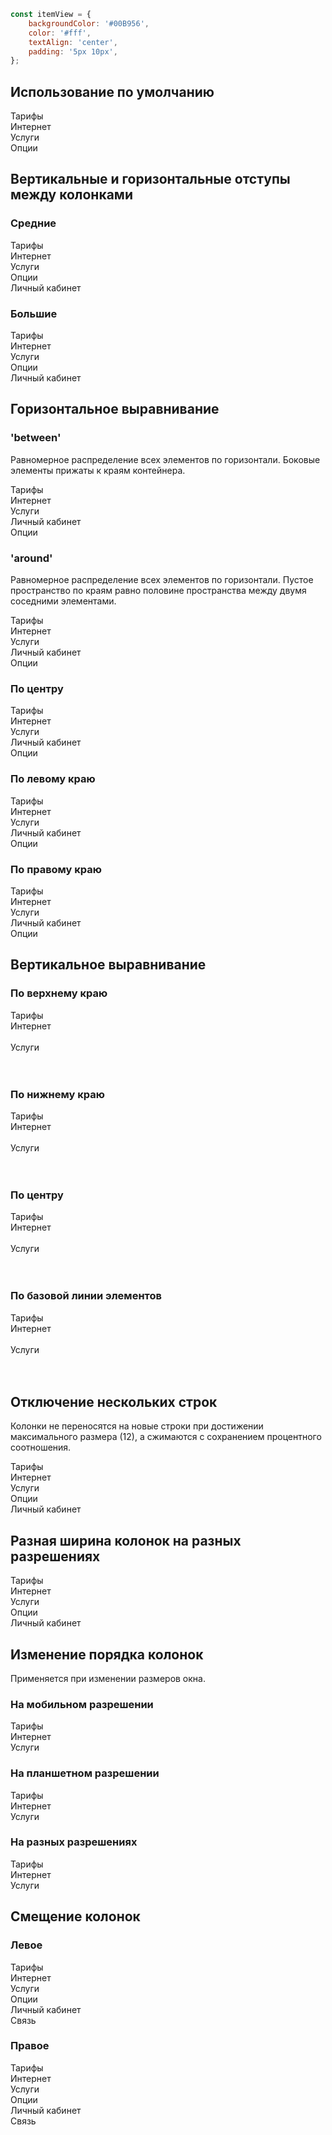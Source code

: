 

```javascript collapse=Код itemView
const itemView = {
    backgroundColor: '#00B956',
    color: '#fff',
    textAlign: 'center',
    padding: '5px 10px',
};
```

## Использование по умолчанию


<Playground>
    <Grid>
        <GridColumn>
            <div style={itemView}>Тарифы</div>
        </GridColumn>
        <GridColumn>
            <div style={itemView}>Интернет</div>
        </GridColumn>
        <GridColumn>
            <div style={itemView}>Услуги</div>
        </GridColumn>
        <GridColumn>
            <div style={itemView}>Опции</div>
        </GridColumn>
    </Grid>
</Playground>

## Вертикальные и горизонтальные отступы между колонками

### Средние

<Playground>
    <Grid guttersLeft="medium" guttersBottom="medium">
        <GridColumn all="5"><div style={itemView}>Тарифы</div></GridColumn>
        <GridColumn all="2"><div style={itemView}>Интернет</div></GridColumn>
        <GridColumn all="2"><div style={itemView}>Услуги</div></GridColumn>
        <GridColumn all="3"><div style={itemView}>Опции</div></GridColumn>
        <GridColumn all="12"><div style={itemView}>Личный кабинет</div></GridColumn>
    </Grid>
</Playground>

### Большие

<Playground>
    <Grid guttersLeft="large" guttersBottom="large">
        <GridColumn all="5">
            <div style={itemView}>Тарифы</div>
        </GridColumn>
        <GridColumn all="2">
            <div style={itemView}>Интернет</div>
        </GridColumn>
        <GridColumn all="2">
            <div style={itemView}>Услуги</div>
        </GridColumn>
        <GridColumn all="3">
            <div style={itemView}>Опции</div>
        </GridColumn>
        <GridColumn all="12">
            <div style={itemView}>Личный кабинет</div>
        </GridColumn>
    </Grid>
</Playground>

## Горизонтальное выравнивание

### 'between'
Равномерное распределение всех элементов по горизонтали.
Боковые элементы прижаты к краям контейнера.

<Playground>
    <Grid guttersLeft="large" guttersBottom="large" hAlign="between">
        <GridColumn all="6">
            <div style={itemView}>Тарифы</div>
        </GridColumn>
        <GridColumn all="5">
            <div style={itemView}>Интернет</div>
        </GridColumn>
        <GridColumn all="4">
            <div style={itemView}>Услуги</div>
        </GridColumn>
        <GridColumn all="3">
            <div style={itemView}>Личный кабинет</div>
        </GridColumn>
        <GridColumn all="3">
            <div style={itemView}>Опции</div>
        </GridColumn>
    </Grid>
</Playground>

### 'around'
Равномерное распределение всех элементов по горизонтали.
Пустое пространство по краям равно половине пространства между двумя соседними элементами.

<Playground>
    <Grid guttersLeft="large" guttersBottom="large" hAlign="around">
        <GridColumn all="6">
            <div style={itemView}>Тарифы</div>
        </GridColumn>
        <GridColumn all="5">
            <div style={itemView}>Интернет</div>
        </GridColumn>
        <GridColumn all="4">
            <div style={itemView}>Услуги</div>
        </GridColumn>
        <GridColumn all="3">
            <div style={itemView}>Личный кабинет</div>
        </GridColumn>
        <GridColumn all="2">
            <div style={itemView}>Опции</div>
        </GridColumn>
    </Grid>
</Playground>

### По центру

<Playground>
    <Grid guttersLeft="large" guttersBottom="large" hAlign="center">
        <GridColumn all="6">
            <div style={itemView}>Тарифы</div>
        </GridColumn>
        <GridColumn all="5">
            <div style={itemView}>Интернет</div>
        </GridColumn>
        <GridColumn all="4">
            <div style={itemView}>Услуги</div>
        </GridColumn>
        <GridColumn all="3">
            <div style={itemView}>Личный кабинет</div>
        </GridColumn>
        <GridColumn all="2">
            <div style={itemView}>Опции</div>
        </GridColumn>
    </Grid>
</Playground>

### По левому краю

<Playground>
    <Grid guttersLeft="large" guttersBottom="large" hAlign="left">
        <GridColumn all="6">
            <div style={itemView}>Тарифы</div>
        </GridColumn>
        <GridColumn all="5">
            <div style={itemView}>Интернет</div>
        </GridColumn>
        <GridColumn all="4">
            <div style={itemView}>Услуги</div>
        </GridColumn>
        <GridColumn all="3">
            <div style={itemView}>Личный кабинет</div>
        </GridColumn>
        <GridColumn all="2">
            <div style={itemView}>Опции</div>
        </GridColumn>
    </Grid>
</Playground>

### По правому краю

<Playground>
    <Grid guttersLeft="large" guttersBottom="large" hAlign="right">
        <GridColumn all="6">
            <div style={itemView}>Тарифы</div>
        </GridColumn>
        <GridColumn all="5">
            <div style={itemView}>Интернет</div>
        </GridColumn>
        <GridColumn all="4">
            <div style={itemView}>Услуги</div>
        </GridColumn>
        <GridColumn all="3">
            <div style={itemView}>Личный кабинет</div>
        </GridColumn>
        <GridColumn all="2">
            <div style={itemView}>Опции</div>
        </GridColumn>
    </Grid>
</Playground>

## Вертикальное выравнивание

### По верхнему краю

<Playground>
    <Grid guttersLeft="medium" hAlign="between" vAlign="top">
        <GridColumn all="4">
            <div style={itemView}>Тарифы</div>
        </GridColumn>
        <GridColumn all="4">
            <div style={itemView}>
                Интернет <br />
                <br />
            </div>
        </GridColumn>
        <GridColumn all="4">
            <div style={itemView}>
                Услуги <br />
                <br />
                <br />
            </div>
        </GridColumn>
    </Grid>
</Playground>

### По нижнему краю

<Playground>
    <Grid guttersLeft="medium" hAlign="between" vAlign="bottom">
        <GridColumn all="4">
            <div style={itemView}>Тарифы</div>
        </GridColumn>
        <GridColumn all="4">
            <div style={itemView}>
                Интернет <br />
                <br />
            </div>
        </GridColumn>
        <GridColumn all="4">
            <div style={itemView}>
                Услуги <br />
                <br />
                <br />
            </div>
        </GridColumn>
    </Grid>
</Playground>

### По центру

<Playground>
    <Grid guttersLeft="medium" hAlign="between" vAlign="center">
        <GridColumn all="4">
            <div style={itemView}>Тарифы</div>
        </GridColumn>
        <GridColumn all="4">
            <div style={itemView}>
                Интернет <br />
                <br />
            </div>
        </GridColumn>
        <GridColumn all="4">
            <div style={itemView}>
                Услуги <br />
                <br />
                <br />
            </div>
        </GridColumn>
    </Grid>
</Playground>

### По базовой линии элементов

<Playground>
    <Grid guttersLeft="medium" hAlign="between" vAlign="baseline">
        <GridColumn all="4">
            <div style={itemView}>Тарифы</div>
        </GridColumn>
        <GridColumn all="4">
            <div style={itemView}>
                Интернет <br />
                <br />
            </div>
        </GridColumn>
        <GridColumn all="4">
            <div style={itemView}>
                Услуги <br />
                <br />
                <br />
            </div>
        </GridColumn>
    </Grid>
</Playground>

## Отключение нескольких строк
Колонки не переносятся на новые строки при достижении максимального размера (12), а сжимаются с сохранением процентного соотношения.

<Playground>
    <Grid guttersLeft="medium" multiRow={false}>
        <GridColumn all="12">
            <div style={itemView}>Тарифы</div>
        </GridColumn>
        <GridColumn all="5">
            <div style={itemView}>Интернет</div>
        </GridColumn>
        <GridColumn all="5">
            <div style={itemView}>Услуги</div>
        </GridColumn>
        <GridColumn all="2">
            <div style={itemView}>Опции</div>
        </GridColumn>
        <GridColumn all="2">
            <div style={itemView}>Личный кабинет</div>
        </GridColumn>
    </Grid>
</Playground>

## Разная ширина колонок на разных разрешениях

<Playground>
    <Grid guttersLeft="medium" guttersBottom="medium">
        <GridColumn all="6" tablet="4" mobile="2">
            <div style={itemView}>Тарифы</div>
        </GridColumn>
        <GridColumn all="5" wide="7" tablet="9" mobile="11">
            <div style={itemView}>Интернет</div>
        </GridColumn>
        <GridColumn all="4" tablet="3" desktop="4">
            <div style={itemView}>Услуги</div>
        </GridColumn>
        <GridColumn all="3" wide="12">
            <div style={itemView}>Опции</div>
        </GridColumn>
        <GridColumn all="3">
            <div style={itemView}>Личный кабинет</div>
        </GridColumn>
    </Grid>
</Playground>

## Изменение порядка колонок
Применяется при изменении размеров окна.

### На мобильном разрешении

<Playground>
    <Grid guttersLeft="medium" guttersBottom="medium">
        <GridColumn all="2" mobile="6">
            <div style={itemView}>Тарифы</div>
        </GridColumn>
        <GridColumn all="8" mobile="12" orderMobile="3">
            <div style={itemView}>Интернет</div>
        </GridColumn>
        <GridColumn all="2" mobile="6" orderMobile="2">
            <div style={itemView}>Услуги</div>
        </GridColumn>
    </Grid>
</Playground>

### На планшетном разрешении

<Playground>
    <Grid guttersLeft="medium" guttersBottom="medium">
        <GridColumn all="2">
            <div style={itemView}>Тарифы</div>
        </GridColumn>
        <GridColumn all="8" mobile="12" orderTablet="3">
            <div style={itemView}>Интернет</div>
        </GridColumn>
        <GridColumn all="2" mobile="6" orderTablet="2">
            <div style={itemView}>Услуги</div>
        </GridColumn>
    </Grid>
</Playground>

### На разных разрешениях

<Playground>
    <Grid guttersLeft="medium" guttersBottom="medium">
        <GridColumn all="2" mobile="6" orderWide="3">
            <div style={itemView}>Тарифы</div>
        </GridColumn>
        <GridColumn all="8" mobile="12" orderTablet="3" orderWide="2">
            <div style={itemView}>Интернет</div>
        </GridColumn>
        <GridColumn all="2" mobile="6" orderTablet="2" orderWide="1">
            <div style={itemView}>Услуги</div>
        </GridColumn>
    </Grid>
</Playground>

## Смещение колонок

### Левое

<Playground>
    <Grid guttersLeft="medium" guttersBottom="medium">
        <GridColumn all="2" leftOffsetAll="3"><div style={itemView}>Тарифы</div></GridColumn>
        <GridColumn all="5" leftOffsetAll="1"><div style={itemView}>Интернет</div></GridColumn>
        <GridColumn all="3" leftOffsetAll="2"><div style={itemView}>Услуги</div></GridColumn>
        <GridColumn all="4" leftOffsetAll="1"><div style={itemView}>Опции</div></GridColumn>
        <GridColumn all="4" leftOffsetAll="1"><div style={itemView}>Личный кабинет</div></GridColumn>
        <GridColumn all="3" leftOffsetAll="1"><div style={itemView}>Связь</div></GridColumn>
    </Grid>
</Playground>

### Правое

<Playground>
    <Grid guttersLeft="medium" guttersBottom="medium">
        <GridColumn all="2" rightOffsetAll="3"><div style={itemView}>Тарифы</div></GridColumn>
        <GridColumn all="5" rightOffsetAll="1"><div style={itemView}>Интернет</div></GridColumn>
        <GridColumn all="3" rightOffsetAll="2"><div style={itemView}>Услуги</div></GridColumn>
        <GridColumn all="4" rightOffsetAll="1"><div style={itemView}>Опции</div></GridColumn>
        <GridColumn all="4" rightOffsetAll="1"><div style={itemView}>Личный кабинет</div></GridColumn>
        <GridColumn all="3" rightOffsetAll="1"><div style={itemView}>Связь</div></GridColumn>
    </Grid>
</Playground>
